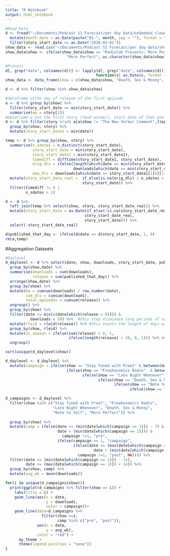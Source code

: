```yaml
---
title: "R Notebook"
output: html_notebook
---
```




```r
#Read Data
d <- fread("~/Documents/Podcast S1 Forecast/per day data/ondemand_clean.csv") %>% 
  mutate(month_date = as.Date(paste("01-", month, sep = ""), format = "%d-%b-%Y")) %>%
  filter(story_start_date >= as.Date("2016-03-01"))
show_data <- read.csv("~/Documents/Podcast S1 Forecast/per day data/show_data.csv")
show_data$show <- ifelse(show_data$show == "Radiolab Presents: More Perfect",
                           "More Perfect", as.character(show_data$show))

#Process
d[, grep("date", colnames(d))] <- lapply(d[, grep("date", colnames(d))],
                                        function(x) as.Date(x, format = "%Y-%m-%d"))
show_data <- data_frame(show = c(show_data$show, "Death, Sex & Money", "Note to Self", "Freakonomics Radio"))

d <- d %>% filter(show %in% show_data$show)
```

```r
#dataframe w/the day of release of the first episode
a <- d %>% group_by(show) %>%
  filter(story_start_date == min(story_start_date)) %>% 
  summarise(ep = story[1])
#dataframe w not the first story (feed warmer), start date of that one
d <- d %>% filter(story %!in% a[a$show != "The New Yorker Comment",]$ep) %>%
  group_by(show, story) %>% 
  mutate(story_start_date1 = min(date))

temp <- d %>% group_by(show, story) %>%
  summarise(n_sdates = n_distinct(story_start_date),
            story_start_date = min(story_start_date),
            story_start_date1 = min(story_start_date1),
            timediff = difftime(story_start_date1, story_start_date),
            orig_dls = ifelse(length(which(date == min(story_start_date))) == 0, NA,
                              downloads[which(date == min(story_start_date))]),
            new_dls = downloads[which(date == story_start_date1[1])][1]) %>%
  mutate(story_start_date_real =  if_else(is.na(orig_dls) | n_sdates > 1, story_start_date1,
                                  story_start_date)) %>% 
  filter(timediff != 0 |
         n_sdates > 1)

d <- d %>%
  left_join(temp %>% select(show, story, story_start_date_real)) %>% 
  mutate(story_start_date = as.Date(if_else(!is.na(story_start_date_real),
                                   story_start_date_real,
                                   story_start_date))) %>% 
  select(-story_start_date_real)

d$published_that_day <- ifelse(d$date == d$story_start_date, 1, 0)
rm(a,temp)
```

#Aggregation Datasets
```r
#Daylevel
d_daylevel <- d %>% select(date, show, downloads, story_start_date, published_that_day) %>%
  group_by(show,date) %>% 
  summarise(downloads = sum(downloads),
            release = sum(published_that_day)) %>% 
  arrange(show,date) %>%
  group_by(show) %>%
  mutate(ma = cumsum(downloads) / row_number(date),
         cum_dls = cumsum(downloads),
         total_episodes = cumsum(release)) %>% 
  ungroup() %>% 
  group_by(show) %>%
  filter(date >= min(c(date[which(release > 0)])) &
           downloads > 20) %>%  #this step eliminate long periods of no downloads before launch
  mutate(rleid = rleid(release)) %>% #this counts the length of days w/o releases to establish season 
  group_by(show, rleid) %>% 
  mutate(in_season = ifelse(sum(release) > 0, 1,
                            ifelse(length(release) > 20, 0, 1))) %>% #more than 20 days of silence defines off-season
  ungroup()
```

```r
sort(unique(d_daylevel$show))
```

```r
d_daylevel <- d_daylevel %>% 
  mutate(campaign = ifelse(show == "Stay Tuned with Preet" & between(date, "2018-01-04", "2018-01-17"), 1,
                           ifelse(show == "Freakonomics Radio"  & between(date, "2018-01-31", "2018-02-02"), 1,
                                  ifelse(show == "Late Night Whenever" & between(date, "2018-04-03", "2018-04-14"), 1,
                                         ifelse(show == "Death, Sex & Money" & between(date, "2018-02-19", "2018-02-27"), 1,
                                                ifelse(show == "Note to Self" & between(date, "2018-03-26", "2018-04-03"), 1,
                                                       ifelse(show == "More Perfect"  & between(date, "2017-10-02", "2017-10-10"), 1,0)))))))
```


```r
d_campaigns <- d_daylevel %>%
  filter(show %in% c("Stay Tuned with Preet", "Freakonomics Radio",
                     "Late Night Whenever", "Death, Sex & Money",
                     "Note to Self", "More Perfect")) %>%
   
  group_by(show) %>% 
  mutate(camp = ifelse(date >= (min(date[which(campaign == 1)]) - 7) &
                       date < (min(date[which(campaign == 1)])) &
                         campaign !=1, "pre",
                       ifelse(campaign == 1, "campaign",
                              ifelse(date <= (max(date[which(campaign == 1)]) + 7) &
                                       date > (min(date[which(campaign == 1)])) &
                                campaign !=1, "post", NA)))) %>%
  filter(date >= (min(date[which(campaign == 1)]) - 14),
         date <= (max(date[which(campaign == 1)]) + 14)) %>% 
  group_by(show, camp) %>% 
  mutate(avg_wk = mean(downloads))
```

```r
for(i in unique(d_campaigns$show)){
  print(ggplot(d_campaigns %>% filter(show == i)) +
    labs(title = i) +
    geom_line(aes(x = date,
                  y = downloads,
                  color = campaign))+
    geom_line(data=d_campaigns %>% 
                filter(show ==i,
                       camp %in% c("pre", "post")),
              aes(x = date,
                  y = avg_wk),
              color = "red") +
      my_theme +
      theme(legend.position = "none")) 
}
```



